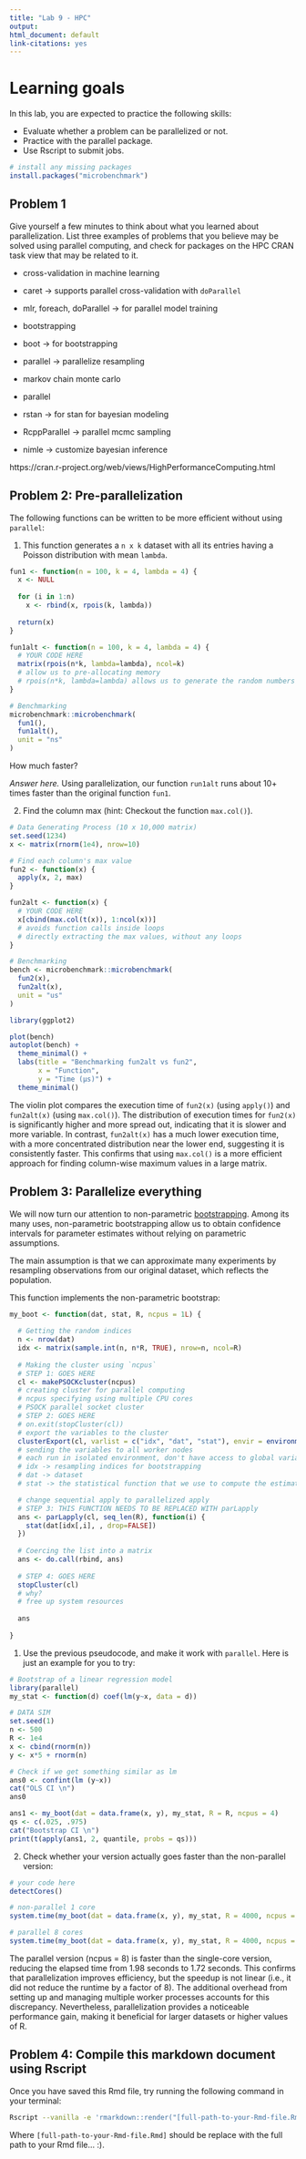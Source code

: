 ---
title: "Lab 9 - HPC"
output: 
html_document: default
link-citations: yes
---

# Learning goals

In this lab, you are expected to practice the following skills:

- Evaluate whether a problem can be parallelized or not.
- Practice with the parallel package.
- Use Rscript to submit jobs.

```{r eval=FALSE, echo=FALSE}
# install any missing packages
install.packages("microbenchmark")
```

## Problem 1

Give yourself a few minutes to think about what you learned about parallelization. List three
examples of problems that you believe may be solved using parallel computing,
and check for packages on the HPC CRAN task view that may be related to it.

- cross-validation in machine learning
- caret -> supports parallel cross-validation with `doParallel`
- mlr, foreach, doParallel -> for parallel model training

- bootstrapping
- boot -> for bootstrapping
- parallel -> parallelize resampling

- markov chain monte carlo
- parallel
- rstan -> for stan for bayesian modeling
- RcppParallel -> parallel mcmc sampling
- nimle -> customize bayesian inference

https://cran.r-project.org/web/views/HighPerformanceComputing.html


## Problem 2: Pre-parallelization

The following functions can be written to be more efficient without using
`parallel`:

1. This function generates a `n x k` dataset with all its entries having a Poisson distribution with mean `lambda`.

```{r p2-fun1}
fun1 <- function(n = 100, k = 4, lambda = 4) {
  x <- NULL
  
  for (i in 1:n)
    x <- rbind(x, rpois(k, lambda))
  
  return(x)
}

fun1alt <- function(n = 100, k = 4, lambda = 4) {
  # YOUR CODE HERE
  matrix(rpois(n*k, lambda=lambda), ncol=k)
  # allow us to pre-allocating memory
  # rpois(n*k, lambda=lambda) allows us to generate the random numbers all at once
}

# Benchmarking
microbenchmark::microbenchmark(
  fun1(),
  fun1alt(),
  unit = "ns"
)
```

How much faster?

_Answer here._
Using parallelization, our function `run1alt` runs about 10+ times faster than the original function `fun1`.


2.  Find the column max (hint: Checkout the function `max.col()`).

```{r p2-fun2}
# Data Generating Process (10 x 10,000 matrix)
set.seed(1234)
x <- matrix(rnorm(1e4), nrow=10)

# Find each column's max value
fun2 <- function(x) {
  apply(x, 2, max)
}

fun2alt <- function(x) {
  # YOUR CODE HERE
  x[cbind(max.col(t(x)), 1:ncol(x))]
  # avoids function calls inside loops
  # directly extracting the max values, without any loops
}

# Benchmarking
bench <- microbenchmark::microbenchmark(
  fun2(x),
  fun2alt(x),
  unit = "us"
)
```

```{r}
library(ggplot2)

plot(bench)
autoplot(bench) +
  theme_minimal() +
  labs(title = "Benchmarking fun2alt vs fun2",
       x = "Function",
       y = "Time (µs)") +
  theme_minimal()
```

The violin plot compares the execution time of `fun2(x)` (using `apply()`) and `fun2alt(x)` (using `max.col()`). The distribution of execution times for `fun2(x)` is significantly higher and more spread out, indicating that it is slower and more variable. In contrast, `fun2alt(x)` has a much lower execution time, with a more concentrated distribution near the lower end, suggesting it is consistently faster. This confirms that using `max.col()` is a more efficient approach for finding column-wise maximum values in a large matrix.


## Problem 3: Parallelize everything

We will now turn our attention to non-parametric 
[bootstrapping](https://en.wikipedia.org/wiki/Bootstrapping_(statistics)).
Among its many uses, non-parametric bootstrapping allow us to obtain confidence
intervals for parameter estimates without relying on parametric assumptions.

The main assumption is that we can approximate many experiments by resampling
observations from our original dataset, which reflects the population. 

This function implements the non-parametric bootstrap:

```{r p3-boot-fun}
my_boot <- function(dat, stat, R, ncpus = 1L) {
  
  # Getting the random indices
  n <- nrow(dat)
  idx <- matrix(sample.int(n, n*R, TRUE), nrow=n, ncol=R)
 
  # Making the cluster using `ncpus`
  # STEP 1: GOES HERE
  cl <- makePSOCKcluster(ncpus)
  # creating cluster for parallel computing
  # ncpus specifying using multiple CPU cores
  # PSOCK parallel socket cluster
  # STEP 2: GOES HERE
  # on.exit(stopCluster(cl))
  # export the variables to the cluster
  clusterExport(cl, varlist = c("idx", "dat", "stat"), envir = environment())
  # sending the variables to all worker nodes
  # each run in isolated environment, don't have access to global variable
  # idx -> resampling indices for bootstrapping
  # dat -> dataset
  # stat -> the statistical function that we use to compute the estimates

  # change sequential apply to parallelized apply
  # STEP 3: THIS FUNCTION NEEDS TO BE REPLACED WITH parLapply
  ans <- parLapply(cl, seq_len(R), function(i) {
    stat(dat[idx[,i], , drop=FALSE])
  })
  
  # Coercing the list into a matrix
  ans <- do.call(rbind, ans)
  
  # STEP 4: GOES HERE
  stopCluster(cl)
  # why?
  # free up system resources
  
  ans
  
}
```

1. Use the previous pseudocode, and make it work with `parallel`. Here is just an example for you to try:

```{r p3-test-boot}
# Bootstrap of a linear regression model
library(parallel)
my_stat <- function(d) coef(lm(y~x, data = d)) 

# DATA SIM
set.seed(1)
n <- 500 
R <- 1e4
x <- cbind(rnorm(n)) 
y <- x*5 + rnorm(n)

# Check if we get something similar as lm
ans0 <- confint(lm (y~x))
cat("OLS CI \n")
ans0

ans1 <- my_boot(dat = data.frame(x, y), my_stat, R = R, ncpus = 4)
qs <- c(.025, .975)
cat("Bootstrap CI \n")
print(t(apply(ans1, 2, quantile, probs = qs)))
```

2. Check whether your version actually goes faster than the non-parallel version:

```{r benchmark-problem3}
# your code here
detectCores()

# non-parallel 1 core
system.time(my_boot(dat = data.frame(x, y), my_stat, R = 4000, ncpus = 1L))

# parallel 8 cores
system.time(my_boot(dat = data.frame(x, y), my_stat, R = 4000, ncpus = 8L))
```

The parallel version (ncpus = 8) is faster than the single-core version, reducing the elapsed time from 1.98 seconds to 1.72 seconds. This confirms that parallelization improves efficiency, but the speedup is not linear (i.e., it did not reduce the runtime by a factor of 8). The additional overhead from setting up and managing multiple worker processes accounts for this discrepancy. Nevertheless, parallelization provides a noticeable performance gain, making it beneficial for larger datasets or higher values of R.

## Problem 4: Compile this markdown document using Rscript

Once you have saved this Rmd file, try running the following command
in your terminal:

```bash
Rscript --vanilla -e 'rmarkdown::render("[full-path-to-your-Rmd-file.Rmd]")' &
```

Where `[full-path-to-your-Rmd-file.Rmd]` should be replace with the full path to
your Rmd file... :).


